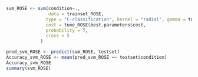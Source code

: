 ```r
svm_ROSE <- svm(condition~.,
                data = trainset_ROSE,
               type = "C-classification", kernel = "radial", gamma = tune_ROSE$best.parameters$gamma,
               cost = tune_ROSE$best.parameters$cost,
               probability = T,
               cross = 5
             )

pred_svm_ROSE <- predict(svm_ROSE, testset)
Accuracy_svm_ROSE <- mean(pred_svm_ROSE == testset$condition)
Accuracy_svm_ROSE
summary(svm_ROSE)
```

